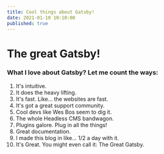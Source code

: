 ```yaml
---
title: Cool things about Gatsby!
date: 2021-01-10 10:10:00
published: true
---
```


# The great Gatsby!

### What I love about Gatsby? Let me count the ways:

1. It's intuitive.
2. It does the heavy lifting.
3. It's fast. Like... the websites are fast.
4. It's got a great support community.
5. Cool devs like Wes Bos seem to dig it.
6. The whole Headless CMS bandwagon.
7. Plugins galore. Plug in all the things!
8. Great documentation.
9. I made this blog in like... 1/2 a day with it.
10. It's Great. You might even call it: The Great Gatsby.
